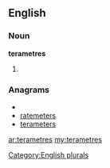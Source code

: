 ==English==

===Noun===
'''terametres'''

# {{plural of|[[terametre]]}}

===Anagrams===
* {{alphagram|aeeemrrstt}}
* [[ratemeters#English|ratemeters]]
* [[terameters#English|terameters]]

[[Category:English plurals]]

[[ar:terametres]]
[[my:terametres]]
